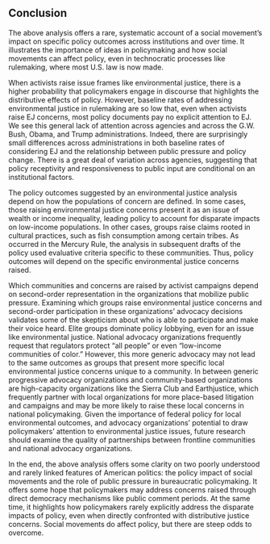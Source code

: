 ## Conclusion

The above analysis offers a rare, systematic account of a social movement's impact on specific policy outcomes across institutions and over time. It illustrates the importance of ideas in policymaking and how social movements can affect policy, even in technocratic processes like rulemaking, where most U.S. law is now made. 

When activists raise issue frames
like environmental justice, there is a higher probability that
policymakers engage in discourse that highlights the distributive effects of policy. However, baseline rates of addressing environmental justice in rulemaking are so low that, even when activists raise EJ concerns, most policy documents pay no explicit attention to EJ. We see this general lack of attention across agencies and across the G.W. Bush, Obama, and Trump administrations. Indeed, there are surprisingly small differences across administrations in both baseline rates of considering EJ and the relationship between public pressure and policy change. 
There is a great deal of variation across agencies, suggesting that policy receptivity and responsiveness to public input are conditional on an
institutional factors.

The policy outcomes suggested by an environmental justice analysis depend on how the populations of concern are defined. In some cases, those raising environmental justice concerns
present it as an issue of wealth or income inequality, leading policy to
account for disparate impacts on low-income populations. In other cases,
groups raise claims rooted in cultural practices, such as fish
consumption among certain tribes. As occurred in the Mercury Rule, the
analysis in subsequent drafts of the policy used evaluative criteria
specific to these communities. Thus, policy outcomes
will depend on the specific environmental justice concerns raised.

Which communities and concerns are raised by activist campaigns depend on second-order representation in the organizations that mobilize public pressure. Examining which groups raise environmental justice concerns and second-order participation in these organizations' advocacy decisions validates some of the skepticism about who is able to
participate and make their voice heard. Elite groups dominate policy lobbying, even for
an issue like environmental justice. National
advocacy organizations frequently request that regulators protect
"all people" or even "low-income communities of color." However, this
more generic advocacy may not lead to the same outcomes as groups that present more specific local environmental justice concerns unique to a community. In between generic progressive advocacy organizations
and community-based organizations are high-capacity organizations like the Sierra Club and Earthjustice, which frequently partner with local organizations for more place-based litigation and campaigns and may be more likely to raise these local concerns in
national policymaking. Given the importance of federal policy for local environmental outcomes, and advocacy organizations' potential to draw policymakers' attention to environmental justice issues, future research should examine the quality of partnerships between frontline communities and national advocacy organizations.

In the end, the above analysis offers some clarity on two poorly
understood and rarely linked features of American politics: the policy impact of social movements and the role of public pressure in bureaucratic policymaking. It offers
some hope that policymakers may address concerns raised through direct democracy
mechanisms like public comment periods. At the same time, it highlights how policymakers rarely explicitly address the disparate impacts of policy, even when directly confronted with distributive justice concerns.   Social movements do affect policy, but there are steep odds to overcome.